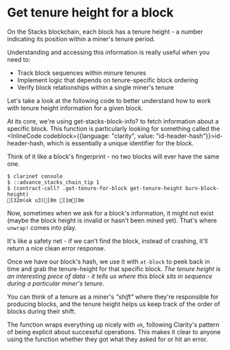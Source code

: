 # Get tenure height for a block

On the Stacks blockchain, each block has a tenure height - a number indicating its position within a miner's tenure period.

Understanding and accessing this information is really useful when you need to:

- Track block sequences within minure tenures
- Implement logic that depends on tenure-specific block ordering
- Verify block relationships within a single miner's tenure

Let's take a look at the following code to better understand how to work with tenure height information for a given block.

At its core, we're using <HoverLink href="hover:get-stacks-block-info" className="text-[var(--ch-7)]">get-stacks-block-info?</HoverLink> to fetch information about a specific block. This function is particularly looking for something called the <InlineCode codeblock={{language: "clarity", value: "id-header-hash"}}>id-header-hash</InlineCode>, which is essentially a unique identifier for the block.

Think of it like a block's fingerprint - no two blocks will ever have the same one.

```terminal
$ clarinet console
$ ::advance_stacks_chain_tip 1
$ (contract-call? .get-tenure-for-block get-tenure-height burn-block-height)
[32m(ok u3)[0m [1m[0m
```

Now, sometimes when we ask for a block's information, it might not exist (maybe the block height is invalid or hasn't been mined yet). That's where `unwrap!` comes into play.

It's like a safety net - if we can't find the block, instead of crashing, it'll return a nice clean <HoverLink href="hover:error" className="text-[var(--ch-6)]">error response</HoverLink>.

Once we have our block's hash, we use it with `at-block` to peek back in time and grab the <HoverLink href="hover:tenure-height" className="text-[var(--ch-7)]">tenure-height</HoverLink> for that specific block. _The tenure height is an interesting piece of data - it tells us where this block sits in sequence during a particular miner's tenure._

You can think of a tenure as a miner's _"shift"_ where they're responsible for producing blocks, and the tenure height helps us keep track of the order of blocks during their shift.

The function wraps everything up nicely with `ok`, following Clarity's pattern of being explicit about successful operations. This makes it clear to anyone using the function whether they got what they asked for or hit an error.